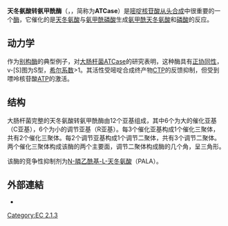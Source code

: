 {{unreferenced|time=2012-07-02T20:02:02+00:00}}
{{NoteAT|G1=生命科学}}
{{protein
| Name = 天冬氨酸转氨甲酰酶
| caption = 
| image = 1q95.jpg
| width = 270
| HGNCid = 1424
| Symbol = CAD
| AltSymbols = 
| EntrezGene = 790
| OMIM = 114010
| RefSeq = NM_004341
| UniProt = P27708
| PDB = 
| ECnumber = 2.1.3.2
| Chromosome = 2
| Arm = p
| Band = 22
| LocusSupplementaryData = -p21
}}
'''天冬氨酸转氨甲酰酶'''（{{lang-en|Aspartate carbamoyltransferase}}，{{EC number|2.1.3.2}}，简称为'''ATCase'''）是[[嘧啶核苷酸|嘧啶核苷酸]][[从头合成|从头合成]]中很重要的一个[[酶|酶]]，它催化的是[[天冬氨酸|天冬氨酸]]与[[氨甲酰磷酸|氨甲酰磷酸]]生成[[氨甲酰天冬氨酸|氨甲酰天冬氨酸]]和[[磷酸|磷酸]]的反应。

==动力学==
作为[[别构酶|别构酶]]的典型例子，对[[大肠杆菌|大肠杆菌]]ATCase的研究表明，这种酶具有[[正协同性|正协同性]]，v-[S]图为S型，[[希尔方程_(生物化学)|希尔系数]]>1。其活性受嘧啶合成终产物[[三磷酸胞苷|CTP]]的反馈抑制，但受到嘌呤核苷酸[[三磷酸腺苷|ATP]]的激活。

==结构==
大肠杆菌完整的天冬氨酸转氨甲酰酶由12个亚基组成，其中6个为大的催化亚基（C亚基），6个为小的调节亚基（R亚基）。每3个催化亚基构成1个催化三聚体，共有2个催化三聚体。每2个调节亚基构成1个调节二聚体，共有3个调节二聚体。两个催化三聚体构成该酶的两个主要面，调节二聚体构成酶的几个角，呈三角形。

该酶的竞争性抑制剂为[[N-膦乙酰基-L-天冬氨酸|N-膦乙酰基-L-天冬氨酸]]（PALA）。

==外部連結==
* {{MeshName|Aspartate+carbamoyltransferase}}

{{一碳转移酶类}}
{{核苷酸代谢酶类}}
{{多酶复合体}}

[[Category:EC_2.1.3|Category:EC 2.1.3]]